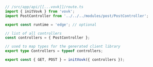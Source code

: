 ```ts
// /src/app/api/[[...vovk]]/route.ts
import { initVovk } from 'vovk';
import PostController from '../../../modules/post/PostController';

export const runtime = 'edge'; // optional

// list of all controllers
const controllers = { PostController };

// used to map types for the generated client library
export type Controllers = typeof controllers;

export const { GET, POST } = initVovk({ controllers });
```